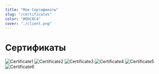 ```yaml
---
title: "Мои Сертификаты"
slug: "/certificates"
color: "#DDC8C4"
cover: "./client.png"
---
```

# Сертификаты

![Certificate1](../../../files/1.jpg)
![Certificate2](../../../files/2.jpg)
![Certificate3](../../../files/3.jpg)
![Certificate4](../../../files/4.jpg)
![Certificate5](../../../files/5.jpg)
![Certificate6](../../../files/6.jpg)


